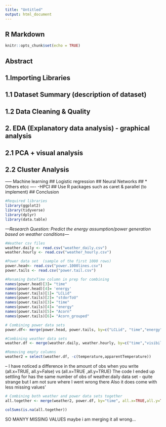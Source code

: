 ```yaml
---
title: "Untitled"
output: html_document
---
```

## R Markdown

```r
knitr::opts_chunk$set(echo = TRUE)
```
## Abstract 
## 1.Importing Libraries
## 1.1 Dataset Summary (description of dataset)
## 1.2 Data Cleaning & Quality 
## 2. EDA (Explanatory data analysis) - graphical analysis 
## 2.1 PCA + visual analysis 
## 2.2 Cluster Analysis 
----- Machine learning 
## Logistic regression
## Neural Networks 
## * Others etcc
---- -HPCI 
## Use R packages such as caret & parallel (to implement)
## Conclusion

```r
#Required libraries
library(ggplot2)
library(tidyverse)
library(dplyr)
library(data.table)
```

*---Research Question: Predict the energy assumption/power generation based on weather conditions---*

```r
#Weather csv files 
weather.daily <- read.csv("weather_daily.csv")
weather.hourly <- read.csv("weather_hourly.csv")

#Power data set  (sample of the first 1000 rows)
power.head<- read.csv("power.1000lines.csv")
power.tails <- read.csv("power.tail.csv")
```


```r
#Renaming DateTime column in prep for combining 
names(power.head)[3]= "time"
names(power.head)[4]= 'energy'
names(power.tails)[1]= "LCLid"
names(power.tails)[2]= "stdorToU"
names(power.tails)[3]= "time"
names(power.tails)[4]= "energy"
names(power.tails)[5]= "Acorn"
names(power.tails)[6]= "Acorn_grouped"
```

```r
# Combining power data sets 
power.df<- merge(power.head, power.tails, by=c("LCLid", "time","energy","stdorToU","Acorn","Acorn_grouped"), all.x=TRUE, all.y=TRUE)

#Combining weather data sets
weather.df <- merge(weather.daily, weather.hourly, by=c("time","visibility","windBearing","icon","dewPoint","windSpeed",'pressure',"summary","precipType","humidity"), all.x=TRUE,all.y=FALSE)

#Removing empty columns
weather2 = select(weather.df, -c(temperature,apparentTemperature))
```

-- I have noticed a difference in the amount of obs when you write (all.x=TRUE, all.y=False) vs (all.x=TRUE ,all.y=TRUE)
The code I ended up settling for has the same number of obs of weather.daily data set - quite strange but I am not sure where I went wrong there
Also it does come with less missing values'
```r
# Combining both weather and power data sets together
all.together <- merge(weather2, power.df, by="time", all.x=TRUE,all.y=TRUE)

colSums(is.na(all.together))
```


SO MANYY MISSING VALUES maybe i am merging it all wrong... 











